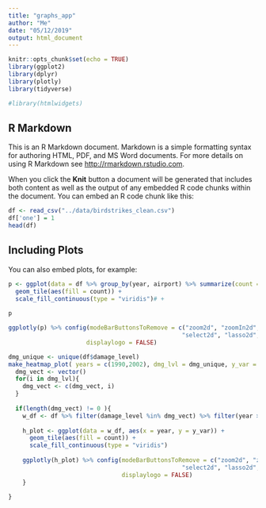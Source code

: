 ```yaml
---
title: "graphs_app"
author: "Me"
date: "05/12/2019"
output: html_document
---
```


```r
knitr::opts_chunk$set(echo = TRUE)
library(ggplot2)
library(dplyr)
library(plotly)
library(tidyverse)

#library(htmlwidgets)
```

## R Markdown

This is an R Markdown document. Markdown is a simple formatting syntax for authoring HTML, PDF, and MS Word documents. For more details on using R Markdown see <http://rmarkdown.rstudio.com>.

When you click the **Knit** button a document will be generated that includes both content as well as the output of any embedded R code chunks within the document. You can embed an R code chunk like this:

```r
df <- read_csv("../data/birdstrikes_clean.csv")
df['one'] = 1
head(df)
```

## Including Plots

You can also embed plots, for example:

```r
p <- ggplot(data = df %>% group_by(year, airport) %>% summarize(count = n()), aes(x = factor(year), y = airport)) +
  geom_tile(aes(fill = count)) +
  scale_fill_continuous(type = "viridis")# +
  
p
```
```r
ggplotly(p) %>% config(modeBarButtonsToRemove = c("zoom2d", "zoomIn2d", "zoomOut2d", "pan2d",
                                                 "select2d", "lasso2d", "toggleSpikelines", "hoverCompareCartesian"),
                      displaylogo = FALSE)

```

```r
dmg_unique <- unique(df$damage_level)
make_heatmap_plot( years = c(1990,2002), dmg_lvl = dmg_unique, y_var = state){
  dmg_vect <- vector()
  for(i in dmg_lvl){
    dmg_vect <- c(dmg_vect, i) 
  }
  
  if(length(dmg_vect) != 0 ){
    w_df <- df %>% filter(damage_level %in% dmg_vect) %>% filter(year >= years[1] & year <= years[2]) %>% group_by(year, y_var) %>% summarize(count = n())
    
    h_plot <- ggplot(data = w_df, aes(x = year, y = y_var)) +
      geom_tile(aes(fill = count)) +
      scale_fill_continuous(type = "viridis")
    
    ggplotly(h_plot) %>% config(modeBarButtonsToRemove = c("zoom2d", "zoomIn2d", "zoomOut2d", "pan2d",
                                                 "select2d", "lasso2d", "toggleSpikelines", "hoverCompareCartesian"),
                                displaylogo = FALSE)
    }
  
}
```


```r


```






